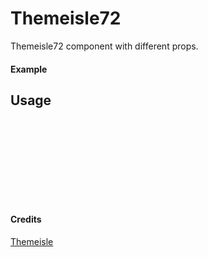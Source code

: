 
<Meta of={Themeisle72} title="Themeisle/Themeisle72" />

# Themeisle72

Themeisle72 component with different props.

#### Example

<Canvas of={Themeisle72.Primary} />

## Usage

```ts
import { Themeisle72 } from "yadl-ui";

const Example = () => {
  return (
      <Themeisle72 />
  );
};

export default Example;
```

#### Credits
[Themeisle](https://themeisle.com/illustrations)
